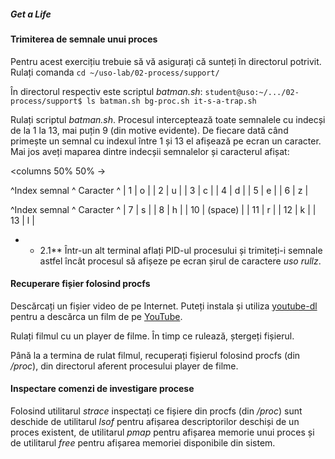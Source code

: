 ===== Get a Life =====


==== Trimiterea de semnale unui proces ====

Pentru acest exercițiu trebuie să vă asigurați că sunteți în directorul potrivit. Rulați comanda
<code>
cd ~/uso-lab/02-process/support/
</code>

În directorul respectiv este scriptul ''batman.sh'':
<code>
student@uso:~/.../02-process/support$ ls
batman.sh  bg-proc.sh  it-s-a-trap.sh
</code>

Rulați scriptul ''batman.sh''. Procesul interceptează toate semnalele cu indecși de la 1 la 13, mai puțin 9 (din motive evidente). De fiecare dată când primește un semnal cu indexul între 1 și 13 el afișează pe ecran un caracter. Mai jos aveți maparea dintre indecșii semnalelor și caracterul afișat:

<columns 50% 50% ->

^Index semnal ^ Caracter ^
| 1           |  o       |
| 2           |  u       |
| 3           |  c       |
| 4           |  d       |
| 5           |  e       |
| 6           |  z       |

<newcolumn>

^Index semnal ^ Caracter ^
| 7           |  s       |
| 8           |  h       |
| 10          |  (space) |
| 11          |  r       |
| 12          |  k       |
| 13          |  l       |

</columns>

**2.1** Într-un alt terminal aflați PID-ul procesului și trimiteți-i semnale astfel încât procesul să afișeze pe ecran șirul de caractere ''uso rullz''.

==== Recuperare fișier folosind procfs ====

Descărcați un fișier video de pe Internet. Puteți instala și utiliza [[https://youtube-dl.org|youtube-dl]] pentru a descărca un film de pe [[https://www.youtube.com|YouTube]].

Rulați filmul cu un player de filme. În timp ce rulează, ștergeți fișierul.

Până la a termina de rulat filmul, recuperați fișierul folosind procfs (din ''/proc''), din directorul aferent procesului player de filme.

==== Inspectare comenzi de investigare procese ====

Folosind utilitarul ''strace'' inspectați ce fișiere din procfs (din ''/proc'') sunt deschide de utilitarul ''lsof'' pentru afișarea descriptorilor deschiși de un proces existent, de utilitarul ''pmap'' pentru afișarea memorie unui proces și de utilitarul ''free'' pentru afișarea memoriei disponibile din sistem.
